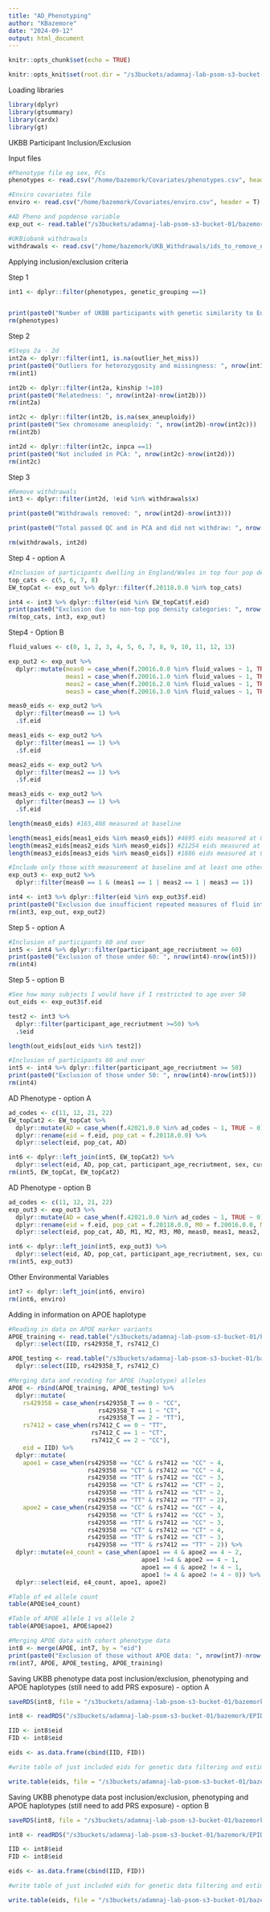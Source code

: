 ```yaml
---
title: "AD_Phenotyping"
author: "KBazemore"
date: "2024-09-12"
output: html_document
---
```


```r
knitr::opts_chunk$set(echo = TRUE)

knitr::opts_knit$set(root.dir = "/s3buckets/adamnaj-lab-psom-s3-bucket-01/bazemork/pathPRS-UKBB/phenotype")
```

Loading libraries
```r
library(dplyr)
library(gtsummary)
library(cardx)
library(gt)
```


UKBB Participant Inclusion/Exclusion

Input files
```r
#Phenotype file eg sex, PCs
phenotypes <- read.csv("/home/bazemork/Covariates/phenotypes.csv", header = T)

#Enviro covariates file 
enviro <- read.csv("/home/bazemork/Covariates/enviro.csv", header = T)

#AD Pheno and popdense variable
exp_out <- read.table("/s3buckets/adamnaj-lab-psom-s3-bucket-01/bazemork/EPID6210_Final/data/popdense_covar.txt", header = T)

#UKBiobank withdrawals
withdrawals <- read.csv("/home/bazemork/UKB_Withdrawals/ids_to_remove_nodups01112024.csv", header = T)
```


Applying inclusion/exclusion criteria

Step 1
```r
int1 <- dplyr::filter(phenotypes, genetic_grouping ==1)


print(paste0("Number of UKBB participants with genetic similarity to European reference populations: ", nrow(int1), "  Number of participants with genetic similarity to non-European reference populations: ", nrow(phenotypes)-nrow(int1)))
rm(phenotypes)
```
Step 2
```r
#Steps 2a - 2d
int2a <- dplyr::filter(int1, is.na(outlier_het_miss))
print(paste0("Outliers for heterozygosity and missingness: ", nrow(int1)-nrow(int2a)))
rm(int1)

int2b <- dplyr::filter(int2a, kinship !=10)
print(paste0("Relatedness: ", nrow(int2a)-nrow(int2b)))
rm(int2a)

int2c <- dplyr::filter(int2b, is.na(sex_aneuploidy))
print(paste0("Sex chromosome aneuploidy: ", nrow(int2b)-nrow(int2c)))
rm(int2b)

int2d <- dplyr::filter(int2c, inpca ==1)
print(paste0("Not included in PCA: ", nrow(int2c)-nrow(int2d)))
rm(int2c)
```

Step 3
```r
#Remove withdrawals
int3 <- dplyr::filter(int2d, !eid %in% withdrawals$x) 

print(paste0("Withdrawals removed: ", nrow(int2d)-nrow(int3)))

print(paste0("Total passed QC and in PCA and did not withdraw: ", nrow(int3)))

rm(withdrawals, int2d)
```

Step 4 - option A
```r
#Inclusion of participants dwelling in England/Wales in top four pop density categories
top_cats <- c(5, 6, 7, 8)
EW_topCat <- exp_out %>% dplyr::filter(f.20118.0.0 %in% top_cats)

int4 <- int3 %>% dplyr::filter(eid %in% EW_topCat$f.eid)
print(paste0("Exclusion due to non-top pop density categories: ", nrow(int3)-nrow(int4)))
rm(top_cats, int3, exp_out)
```

Step4 - Option B
```r
fluid_values <- c(0, 1, 2, 3, 4, 5, 6, 7, 8, 9, 10, 11, 12, 13)

exp_out2 <- exp_out %>%
  dplyr::mutate(meas0 = case_when(f.20016.0.0 %in% fluid_values ~ 1, TRUE ~0),
                meas1 = case_when(f.20016.1.0 %in% fluid_values ~ 1, TRUE ~0),
                meas2 = case_when(f.20016.2.0 %in% fluid_values ~ 1, TRUE ~0),
                meas3 = case_when(f.20016.3.0 %in% fluid_values ~ 1, TRUE ~0))

meas0_eids <- exp_out2 %>%
  dplyr::filter(meas0 == 1) %>%
  .$f.eid

meas1_eids <- exp_out2 %>%
  dplyr::filter(meas1 == 1) %>%
  .$f.eid

meas2_eids <- exp_out2 %>%
  dplyr::filter(meas2 == 1) %>%
  .$f.eid

meas3_eids <- exp_out2 %>%
  dplyr::filter(meas3 == 1) %>%
  .$f.eid

length(meas0_eids) #165,408 measured at baseline

length(meas1_eids[meas1_eids %in% meas0_eids]) #4695 eids measured at 0 were also measured at 1
length(meas2_eids[meas2_eids %in% meas0_eids]) #21254 eids measured at 0 were also measured at 2
length(meas3_eids[meas3_eids %in% meas0_eids]) #1886 eids measured at 0 were also measured at 3

#Include only those with measurement at baseline and at least one other timepoint
exp_out3 <- exp_out2 %>%
  dplyr::filter(meas0 == 1 & (meas1 == 1 | meas2 == 1 | meas3 == 1))

int4 <- int3 %>% dplyr::filter(eid %in% exp_out3$f.eid)
print(paste0("Exclusion due insufficient repeated measures of fluid intelligence: ", nrow(int3)-nrow(int4)))
rm(int3, exp_out, exp_out2)
```

Step 5 - option A
```r
#Inclusion of participants 60 and over
int5 <- int4 %>% dplyr::filter(participant_age_recriutment >= 60)
print(paste0("Exclusion of those under 60: ", nrow(int4)-nrow(int5)))
rm(int4)
```

Step 5 - option B
```r
#See how many subjects I would have if I restricted to age over 50
out_eids <- exp_out3$f.eid

test2 <- int3 %>%
  dplyr::filter(participant_age_recriutment >=50) %>%
  .$eid

length(out_eids[out_eids %in% test2])

#Inclusion of participants 60 and over
int5 <- int4 %>% dplyr::filter(participant_age_recriutment >= 50)
print(paste0("Exclusion of those under 50: ", nrow(int4)-nrow(int5)))
rm(int4)
```


AD Phenotype - option A
```r
ad_codes <- c(11, 12, 21, 22)
EW_topCat2 <- EW_topCat %>% 
  dplyr::mutate(AD = case_when(f.42021.0.0 %in% ad_codes ~ 1, TRUE ~ 0)) %>% 
  dplyr::rename(eid = f.eid, pop_cat = f.20118.0.0) %>%
  dplyr::select(eid, pop_cat, AD)

int6 <- dplyr::left_join(int5, EW_topCat2) %>%
  dplyr::select(eid, AD, pop_cat, participant_age_recriutment, sex, current_smoking, past_smoking, etoh_intake, etoh_10yrsago, pc1, pc2, pc3, pc4)
rm(int5, EW_topCat, EW_topCat2)
```

AD Phenotype - option B
```r
ad_codes <- c(11, 12, 21, 22)
exp_out3 <- exp_out3 %>% 
  dplyr::mutate(AD = case_when(f.42021.0.0 %in% ad_codes ~ 1, TRUE ~ 0)) %>% 
  dplyr::rename(eid = f.eid, pop_cat = f.20118.0.0, M0 = f.20016.0.0, M1 = f.20016.1.0, M2 = f.20016.2.0, M3 = f.20016.3.0,) %>%
  dplyr::select(eid, pop_cat, AD, M1, M2, M3, M0, meas0, meas1, meas2, meas3)

int6 <- dplyr::left_join(int5, exp_out3) %>%
  dplyr::select(eid, AD, pop_cat, participant_age_recriutment, sex, current_smoking, past_smoking, etoh_intake, etoh_10yrsago, pc1, pc2, pc3, pc4, M1, M2, M3, M0, meas0, meas1, meas2, meas3)
rm(int5, exp_out3)
```

Other Environmental Variables
```r
int7 <- dplyr::left_join(int6, enviro)
rm(int6, enviro)
```

Adding in information on APOE haplotype
```r
#Reading in data on APOE marker variants
APOE_training <- read.table("/s3buckets/adamnaj-lab-psom-s3-bucket-01/bazemork/Kunkle_pathPRS/recoded_training_APOE2.raw", header = T) %>% 
  dplyr::select(IID, rs429358_T, rs7412_C)

APOE_testing <- read.table("/s3buckets/adamnaj-lab-psom-s3-bucket-01/bazemork/Kunkle_pathPRS/recoded_testing_APOE2.raw", header = T) %>% 
  dplyr::select(IID, rs429358_T, rs7412_C)

#Merging data and recoding for APOE (haplotype) alleles
APOE <- rbind(APOE_training, APOE_testing) %>% 
  dplyr::mutate(
    rs429358 = case_when(rs429358_T == 0 ~ "CC", 
                         rs429358_T == 1 ~ "CT", 
                         rs429358_T == 2 ~ "TT"), 
    rs7412 = case_when(rs7412_C == 0 ~ "TT", 
                       rs7412_C == 1 ~ "CT", 
                       rs7412_C == 2 ~ "CC"),
    eid = IID) %>%
  dplyr::mutate(
    apoe1 = case_when(rs429358 == "CC" & rs7412 == "CC" ~ 4, 
                      rs429358 == "CT" & rs7412 == "CC" ~ 4, 
                      rs429358 == "TT" & rs7412 == "CC" ~ 3, 
                      rs429358 == "CT" & rs7412 == "CT" ~ 2, 
                      rs429358 == "TT" & rs7412 == "CT" ~ 2, 
                      rs429358 == "TT" & rs7412 == "TT" ~ 2), 
    apoe2 = case_when(rs429358 == "CC" & rs7412 == "CC" ~ 4, 
                      rs429358 == "CT" & rs7412 == "CC" ~ 3, 
                      rs429358 == "TT" & rs7412 == "CC" ~ 3, 
                      rs429358 == "CT" & rs7412 == "CT" ~ 4, 
                      rs429358 == "TT" & rs7412 == "CT" ~ 3, 
                      rs429358 == "TT" & rs7412 == "TT" ~ 2)) %>%
  dplyr::mutate(e4_count = case_when(apoe1 == 4 & apoe2 == 4 ~ 2, 
                                     apoe1 !=4 & apoe2 == 4 ~ 1, 
                                     apoe1 == 4 & apoe2 != 4 ~ 1, 
                                     apoe1 != 4 & apoe2 != 4 ~ 0)) %>%
  dplyr::select(eid, e4_count, apoe1, apoe2)

#Table of e4 allele count 
table(APOE$e4_count)

#Table of APOE allele 1 vs allele 2
table(APOE$apoe1, APOE$apoe2)

#Merging APOE data with cohort phenotype data
int8 <- merge(APOE, int7, by = "eid")
print(paste0("Exclusion of those without APOE data: ", nrow(int7)-nrow(int8)))
rm(int7, APOE, APOE_testing, APOE_training)
```

Saving UKBB phenotype data post inclusion/exclusion, phenotyping and APOE haplotypes (still need to add PRS exposure) - option A
```r
saveRDS(int8, file = "/s3buckets/adamnaj-lab-psom-s3-bucket-01/bazemork/EPID6210_Final/data/included_cohort.rds")

int8 <- readRDS("/s3buckets/adamnaj-lab-psom-s3-bucket-01/bazemork/EPID6210_Final/data/included_cohort.rds")

IID <- int8$eid
FID <- int8$eid

eids <- as.data.frame(cbind(IID, FID))

#write table of just included eids for genetic data filtering and estimation of PRS

write.table(eids, file = "/s3buckets/adamnaj-lab-psom-s3-bucket-01/bazemork/EPID6210_Final/data/included_eids.txt", quote = F, row.names = F, col.names = F)
```

Saving UKBB phenotype data post inclusion/exclusion, phenotyping and APOE haplotypes (still need to add PRS exposure) - option B
```r
saveRDS(int8, file = "/s3buckets/adamnaj-lab-psom-s3-bucket-01/bazemork/EPID6210_Final/data/included_cohortB.rds")

int8 <- readRDS("/s3buckets/adamnaj-lab-psom-s3-bucket-01/bazemork/EPID6210_Final/data/included_cohortB.rds")

IID <- int8$eid
FID <- int8$eid

eids <- as.data.frame(cbind(IID, FID))

#write table of just included eids for genetic data filtering and estimation of PRS

write.table(eids, file = "/s3buckets/adamnaj-lab-psom-s3-bucket-01/bazemork/EPID6210_Final/data/included_eidsB.txt", quote = F, row.names = F, col.names = F)
```




